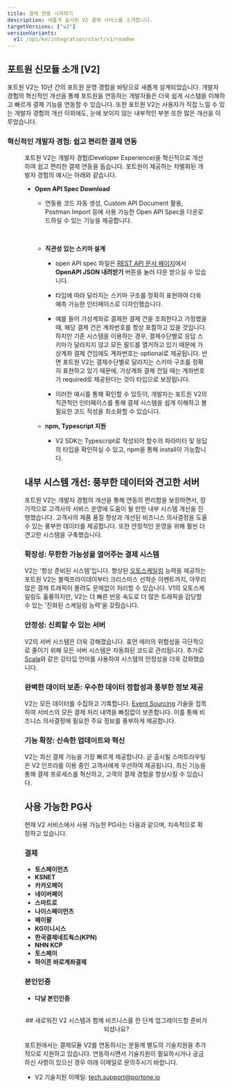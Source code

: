 ```yaml
---
title: 결제 연동 시작하기
description: 새롭게 출시된 V2 결제 서비스를 소개합니다.
targetVersions: ["v2"]
versionVariants:
  v1: /opi/ko/integration/start/v1/readme
---
```




## 포트원 신모듈 소개 \[V2]

포트원 V2는 10년 간의 포트원 운영 경험을 바탕으로 새롭게 설계되었습니다. 개발자 경험의 혁신적인 개선을 통해 포트원을 연동하는 개발자들은
더욱 쉽게 시스템을 이해하고 빠르게 결제 기능을 연동할 수 있습니다.
또한 포트원 V2는 사용자가 직접 느낄 수 있는 개발자 경험의 개선 이외에도, 눈에 보이지 않는 내부적인 부분 또한 많은 개선을 이루었습니다.

### 혁신적인 개발자 경험: 쉽고 편리한 결제 연동

<Figure src={getOpenApiImage} caption="<V2 OpenAPI 문서 & 활용 예시>" />

포트원 V2는 개발자 경험(Developer Experience)을 혁신적으로 개선하여 쉽고 편리한 결제 연동을 돕습니다.
포트원이 제공하는 차별화된 개발자 경험의 예시는 아래와 같습니다.

- **Open API Spec Download**

  - 연동용 코드 자동 생성, Custom API Document 활용, Postman Import 등에
    사용 가능한 Open API Spec을 다운로드하실 수 있는 기능을 제공합니다.

    <Figure src={getPostmanImportImage} caption="<Postman 에서 Open API Spec 파일 Import 하기>" />

    <br />

    <Figure src={getPostmanApiStructureImage} caption="<Postman Import 후 API Structure 예시>" />

  - **직관성 있는 스키마 설계**

    - open API spec 파일은 [REST API 문서 페이지](../../../../../../api/rest-v2)에서 **OpenAPI JSON 내려받기** 버튼을 눌러
      다운 받으실 수 있습니다.

    - 타입에 따라 달라지는 스키마 구조를 정확히 표현하여 더욱 예측 가능한 인터페이스로 디자인했습니다.

    - 예를 들어 가상계좌로 결제한 결제 건을 조회한다고 가정했을 때, 해당 결제 건은 계좌번호를 항상 포함하고 있을 것입니다.
      하지만 기존 시스템을 이용하는 경우, 결제수단별로 응답 스키마가 달라지지 않고 모든 필드를 열거하고 있기 때문에
      가상계좌 결제 건임에도 계좌번호는 optional로 제공됩니다.
      반면 포트원 V2는 결제수단별로 달라지는 스키마 구조를 정확히 표현하고 있기 때문에, 가상계좌 결제 건일 때는
      계좌번호가 required로 제공된다는 것이 타입으로 보장됩니다.

    - 이러한 예시를 통해 확인할 수 있듯이, 개발자는 포트원 V2의 직관적인 인터페이스를 통해 결제 시스템을 쉽게 이해하고 불필요한 코드 작성을 최소화할 수 있습니다.
      <Figure src={getV2CoproductExampleImage} caption="<V2 스키마 설계 예시>" />

  - **npm, Typescript 지원**

    - V2 SDK는 Typescript로 작성되어 함수의 파라미터 및 응답의 타입을 확인하실 수 있고, npm을 통해 install이 가능합니다.
      <Figure src={getNpmTypescriptExampleImage} caption="<V2 SDK Typescript 코드 예시>" />

## 내부 시스템 개선: 풍부한 데이터와 견고한 서버

포트원 V2는 개발자 경험의 개선을 통해 연동의 편리함을 보장하면서, 장기적으로 고객사의 서비스 운영에 도움이 될 만한 내부 시스템 개선을 진행했습니다.
고객사의 제품 품질 향상과 개선된 비즈니스 의사결정을 도울 수 있는 풍부한 데이터를 제공합니다. 또한 안정적인 운영을 위해 훨씬 더 견고한 시스템을 구축했습니다.

### 확장성: 무한한 가능성을 열어주는 결제 시스템

V2는 '항상 준비된 시스템'입니다. 향상된 [오토스케일링](https://ko.wikipedia.org/wiki/%EC%98%A4%ED%86%A0%EC%8A%A4%EC%BC%80%EC%9D%BC%EB%A7%81)
능력을 제공하는 포트원 V2는 블랙프라이데이부터 크리스마스 선착순 이벤트까지, 아무리 많은 결제 트래픽이 몰려도 문제없이 처리할 수 있습니다.
V1의 오토스케일링도 훌륭하지만, V2는 더 빠른 반응 속도로 더 많은 트래픽을 감당할 수 있는 '진화된 스케일링 능력'을 갖췄습니다.

### 안정성: 신뢰할 수 있는 서버

V2의 서버 시스템은 더욱 강해졌습니다. 휴먼 에러의 위험성을 극단적으로 줄이기 위해 모든 서버 시스템은 자동화된 코드로 관리됩니다.
추가로 [Scala](https://ko.wikipedia.org/wiki/%EC%8A%A4%EC%B9%BC%EB%9D%BC_\(%ED%94%84%EB%A1%9C%EA%B7%B8%EB%9E%98%EB%B0%8D_%EC%96%B8%EC%96%B4\))와
같은 강타입 언어를 사용하여 시스템의 안정성을 더욱 강화했습니다.

### 완벽한 데이터 보존: 우수한 데이터 정합성과 풍부한 정보 제공

V2는 모든 데이터를 수집하고 기록합니다. [Event Sourcing](https://learn.microsoft.com/ko-kr/azure/architecture/patterns/event-sourcing) 
기술을 접목하여 서비스의 모든 결제 처리 내역을 빠짐없이 보존합니다. 이를 통해 비즈니스 의사결정에 필요한 주요 정보를 풍부하게 제공합니다.

### 기능 확장: 신속한 업데이트와 혁신

V2는 최신 결제 기능을 가장 빠르게 제공합니다. 곧 출시될 스마트라우팅은 V2 인프라를 이용 중인 고객사에게 우선하여 제공됩니다. 
최신 기능을 통해 결제 프로세스를 혁신하고, 고객의 결제 경험을 향상시킬 수 있습니다.

## 사용 가능한 PG사

현재 V2 서비스에서 사용 가능한 PG사는 다음과 같으며, 지속적으로 확장하고 있습니다.

### 결제

- **토스페이먼츠**
- **KSNET**
- **카카오페이**
- **네이버페이**
- **스마트로**
- **나이스페이먼츠**
- **페이팔**
- **KG이니시스**
- **한국결제네트웍스(KPN)**
- **NHN KCP**
- **토스페이**
- **하이픈 바로계좌결제**

### 본인인증

- **다날 본인인증**

<br />

<center>
  ## 새로워진 V2 시스템과 함께 비즈니스를 한 단계 업그레이드할 준비가 되셨나요?
</center>

<br />

<Hint style="info">
포트원에서는 결제모듈 V2를 연동하시는 분들께 별도의 기술지원을 추가적으로 지원하고 있습니다.
연동하시면서 기술지원이 필요하시거나 궁금하신 사항이 있으신 경우 아래 이메일로 문의주시기 바랍니다.

- V2 기술지원 이메일: [tech.support@portone.io](mailto:tech.support@portone.io)
</Hint>
